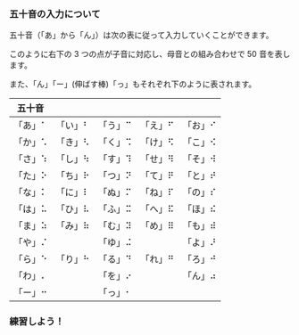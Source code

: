
### 五十音の入力について

五十音（「あ」から「ん」）は次の表に従って入力していくことができます。

このように右下の 3 つの点が子音に対応し、母音との組み合わせで 50 音を表します。

また、「ん」「ー」(伸ばす棒)「っ」もそれぞれ下のように表されます。

| 五十音  |         |         |         |         |
| ------- | ------- | ------- | ------- | ------- |
| 「あ」⠁ | 「い」⠃ | 「う」⠉ | 「え」⠋ | 「お」⠊ |
| 「か」⠡ | 「き」⠣ | 「く」⠩ | 「け」⠫ | 「こ」⠪ |
| 「さ」⠱ | 「し」⠳ | 「す」⠹ | 「せ」⠻ | 「そ」⠺ |
| 「た」⠕ | 「ち」⠗ | 「つ」⠝ | 「て」⠟ | 「と」⠞ |
| 「な」⠅ | 「に」⠇ | 「ぬ」⠍ | 「ね」⠏ | 「の」⠎ |
| 「は」⠥ | 「ひ」⠧ | 「ふ」⠭ | 「へ」⠯ | 「ほ」⠮ |
| 「ま」⠵ | 「み」⠷ | 「む」⠽ | 「め」⠿ | 「も」⠾ |
| 「や」⠌ |         | 「ゆ」⠬ |         | 「よ」⠜ |
| 「ら」⠑ | 「り」⠓ | 「る」⠙ | 「れ」⠛ | 「ろ」⠚ |
| 「わ」⠄ |         | 「を」⠔ |         | 「ん」⠴ |
| 「ー」⠒ |         | 「っ」⠂ |         |         |

### 練習しよう！

<PracticeTouch
  question="Q1 「きあい」を入力してください。"
  answer="きあい"
  length={3}
/>
<br />
<PracticeTouch
  question="Q2 「くき」を入力してください。"
  answer="くき"
  length={2}
/>
<br />
<PracticeTouch
  question="Q2 「こうくう」を入力してください。"
  answer="こうくう"
  length={4}
/>
